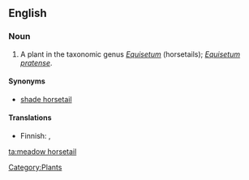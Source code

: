 ==English==

===Noun===
{{en-noun|sg=[[meadow]] [[horsetail]]}}

# A plant in the taxonomic genus ''[[Equisetum]]'' (horsetails); ''[[Equisetum pratense]]''.

====Synonyms====
* [[shade horsetail]]

====Translations====
{{trans-top|''Equisetum pratense''}}
* Finnish: {{t+|fi|lehtokorte}}, {{t-|fi|niittykorte}}
{{trans-mid}}
{{trans-bottom}}

[[Category:Plants]]

[[ta:meadow horsetail]]